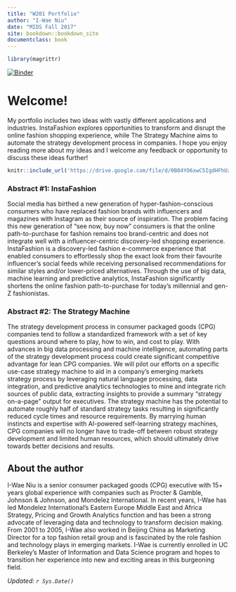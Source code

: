 ```yaml
---
title: "W201 Portfolio"
author: "I-Wae Niu"
date: "MIDS Fall 2017"
site: bookdown::bookdown_site
documentclass: book
---
```


<!-- This won't be displayed but it will initialize your R session. Add any R libraries you need here. -->
```r
library(magrittr)
```
[![Binder](http://hub.w201rdada.org/badge.svg)](http://hub.w201rdada.org/v2/gh/w201rdada/portfolio-iniu1/master?urlpath=rstudio)

# Welcome!


My portfolio includes two ideas with vastly different applications and industries. InstaFashion explores opportunities to transform and disrupt the online fashion shopping experience, while The Strategy Machine aims to automate the strategy development process in companies.  I hope you enjoy reading more about my ideas and I welcome any feedback or opportunity to discuss these ideas further!

<!-- Below this line is just examples of how you can embed video from Google Drive. First you have to enable sharing, then just get the object ID which is that long string between d/ and /preview and will also be appended to any sharing link you generate for your video. -->
<p>
```r
knitr::include_url('https://drive.google.com/file/d/0B04YO6xwC5IgdHFhUzM0TTRuZVU/preview')
```

### Abstract #1: InstaFashion

Social media has birthed a new generation of hyper-fashion-conscious consumers who have replaced fashion brands with influencers and magazines with Instagram as their source of inspiration. The problem facing this new generation of "see now, buy now" consumers is that the online path-to-purchase for fashion remains too brand-centric and does not integrate well with a influencer-centric discovery-led shopping experience. InstaFashion is a discovery-led fashion e-commerce experience that enabled consumers to effortlessly shop the exact look from their favourite influencer's social feeds while receiving personalised recommendations for similar styles and/or lower-priced alternatives. Through the use of big data, machine learning and predictive analytics, InstaFashion significantly shortens the online fashion path-to-purchase for today’s millennial and gen-Z fashionistas.


### Abstract #2: The Strategy Machine

The strategy development process in consumer packaged goods (CPG) companies tend to follow a standardized framework with a set of key questions around where to play, how to win, and cost to play. With advances in big data processing and machine intelligence, automating parts of the strategy development process could create significant competitive advantage for lean CPG companies. We will pilot our efforts on a specific use-case strategy machine to aid in a company’s emerging markets strategy process by leveraging natural language processing, data integration, and predictive analytics technologies to mine and integrate rich sources of public data, extracting insights to provide a summary "strategy on-a-page" output for executives. The strategy machine has the potential to automate roughly half of standard strategy tasks resulting in significantly reduced cycle times and resource requirements. By marrying human instincts and expertise with AI-powered self-learning strategy machines, CPG companies will no longer have to trade-off between robust strategy development and limited human resources, which should ultimately drive towards better decisions and results.

  
## About the author

I-Wae Niu is a senior consumer packaged goods (CPG) executive with 15+ years global experience with companies such as Procter & Gamble, Johnson & Johnson, and Mondelez International. In recent years, I-Wae has led Mondelez International's Eastern Europe Middle East and Africa Strategy, Pricing and Growth Analytics function and has been a strong advocate of leveraging data and technology to transform decision making. From 2001 to 2005, I-Wae also worked in Beijing China as Marketing Director for a top fashion retail group and is fascinated by the role fashion and technology plays in emerging markets. I-Wae is currently enrolled in UC Berkeley's Master of Information and Data Science program and hopes to transition her experience into new and exciting areas in this burgeoning field. 

*Updated: `r Sys.Date()`*
